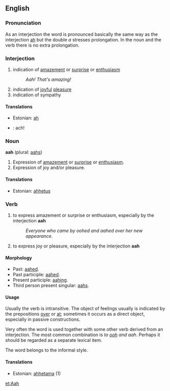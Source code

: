 ==English==

===Pronunciation===

As an interjection the word is pronounced basically the same way as the interjection [[ah]] but the double ''a'' stresses prolongation. In the noun and the verb there is no extra prolongation.  

===Interjection===
# indication of [[amazement]] or [[surprise]] or [[enthusiasm]] 
#: ''Aah! That's amazing!''
# indication of [[joy]]ful [[pleasure]]
# indication of sympathy

====Translations====
* Estonian: [[ah]]
* {{lt}}: ach!

===Noun===
'''aah''' (plural: [[aahs]])

# Expression of [[amazement]] or [[surprise]] or [[enthusiasm]]. 
# Expression of joy and/or pleasure. 

====Translations====
*Estonian: [[ahhetus]]

===Verb===
# to express amazement or surprise or enthusiasm, especially by the interjection '''aah'''
#: ''Everyone who came by oohed and aahed over her new appearance.''
# to express joy or pleasure, especially by the interjection '''aah'''

====Morphology====
*Past: [[aahed]]. 
*Past participle: [[aahed]]. 
*Present participle: [[aahing]].
*Third person present singular: [[aahs]].

====Usage====
Usually the verb is intransitive. The object of feelings usually is indicated by the prepositions [[over]] or [[at]]; sometimes it occurs as a direct object, especially in passive constructions. 

Very often the word is used together with some other verb derived from an interjection. The most common combination is ''to [[ooh]] and aah''. Perhaps it should be regarded as a separate lexical item.  

The word belongs to the informal style.

====Translations====
*Estonian: [[ahhetama]] (1)

[[et:Aah]]